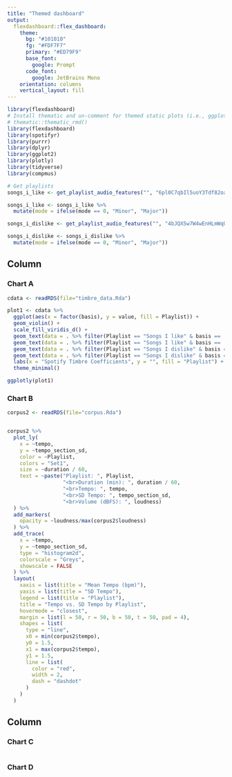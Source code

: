 ```yaml
---
title: "Themed dashboard"
output: 
  flexdashboard::flex_dashboard:
    theme:
      bg: "#101010"
      fg: "#FDF7F7" 
      primary: "#ED79F9"
      base_font:
        google: Prompt
      code_font:
        google: JetBrains Mono
    orientation: columns
    vertical_layout: fill
---
```


```r
library(flexdashboard)
# Install thematic and un-comment for themed static plots (i.e., ggplot2)
# thematic::thematic_rmd()
library(flexdashboard)
library(spotifyr)
library(purrr)
library(dplyr)
library(ggplot2)
library(plotly)
library(tidyverse)
library(compmus)

# Get playlists
songs_i_like <- get_playlist_audio_features("", "6pl0C7qbIl5uoY3Tdf82oa")

songs_i_like <- songs_i_like %>%
  mutate(mode = ifelse(mode == 0, "Minor", "Major"))

songs_i_dislike <- get_playlist_audio_features("", "4bJQX5w7W4wEnHLmWqUIVY")

songs_i_dislike <- songs_i_dislike %>%
  mutate(mode = ifelse(mode == 0, "Minor", "Major"))
```

Column {data-width=650 .tabset}
-----------------------------------------------------------------------

### Chart A

```r
cdata <- readRDS(file="timbre_data.Rda")

plot1 <- cdata %>%
  ggplot(aes(x = factor(basis), y = value, fill = Playlist)) +
  geom_violin() +
  scale_fill_viridis_d() +
  geom_text(data = . %>% filter(Playlist == "Songs I like" & basis == 'c02') %>% filter(value == min(value)), aes(label = track.name), position = position_nudge(x = 1.3, y = -0.3), color = "darkgoldenrod", size = 4, fontface = "bold") +
  geom_text(data = . %>% filter(Playlist == "Songs I like" & basis == 'c02') %>% filter(value == max(value)), aes(label = track.name), position = position_nudge(x = 1.2, y = 0), color = "darkgoldenrod", size = 4, fontface = "bold") +
  geom_text(data = . %>% filter(Playlist == "Songs I dislike" & basis == 'c02') %>% filter(value == min(value)), aes(label = track.name), position = position_nudge(x = 0.6, y = 0.3), color = "darkviolet", size = 4, fontface = "bold") +
  geom_text(data = . %>% filter(Playlist == "Songs I dislike" & basis == 'c02') %>% filter(value == max(value)), aes(label = track.name), position = position_nudge(x = 2.8, y = 0.3), color = "darkviolet", size = 4, fontface = "bold") +
  labs(x = "Spotify Timbre Coefficients", y = "", fill = "Playlist") +
  theme_minimal()

ggplotly(plot1)
```

### Chart B

```r
corpus2 <- readRDS(file="corpus.Rda")


corpus2 %>%
  plot_ly(
    x = ~tempo,
    y = ~tempo_section_sd,
    color = ~Playlist,
    colors = "Set1",
    size = ~duration / 60,
    text = ~paste("Playlist: ", Playlist,
                  "<br>Duration (min): ", duration / 60,
                  "<br>Tempo: ", tempo,
                  "<br>SD Tempo: ", tempo_section_sd,
                  "<br>Volume (dBFS): ", loudness)
  ) %>%
  add_markers(
    opacity = ~loudness/max(corpus2$loudness)
  ) %>%
  add_trace(
    x = ~tempo,
    y = ~tempo_section_sd,
    type = "histogram2d",
    colorscale = "Greys",
    showscale = FALSE
  ) %>%
  layout(
    xaxis = list(title = "Mean Tempo (bpm)"),
    yaxis = list(title = "SD Tempo"),
    legend = list(title = "Playlist"),
    title = "Tempo vs. SD Tempo by Playlist",
    hovermode = "closest",
    margin = list(l = 50, r = 50, b = 50, t = 50, pad = 4),
    shapes = list(
      type = "line",
      x0 = min(corpus2$tempo),
      y0 = 1.5,
      x1 = max(corpus2$tempo),
      y1 = 1.5,
      line = list(
        color = "red",
        width = 2,
        dash = "dashdot"
      )
    )
  )

```

Column {data-width=350}
-----------------------------------------------------------------------

### Chart C

```r

```

### Chart D

```r

```

